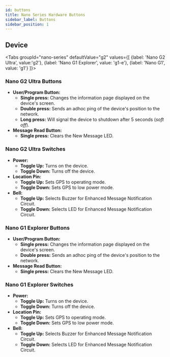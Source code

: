 ```yaml
---
id: buttons
title: Nano Series Hardware Buttons
sidebar_label: Buttons
sidebar_position: 1
---
```



## Device

<Tabs
groupId="nano-series"
defaultValue="g2"
values={[
{label: 'Nano G2 Ultra', value:'g2'},
{label: 'Nano G1 Explorer', value: 'g1-e'},
{label: 'Nano G1', value: 'g1'}
]}>

<TabItem value="g2">

### Nano G2 Ultra Buttons

- **User/Program Button:**
  - **Single press:** Changes the information page displayed on the device's screen.
  - **Double press:** Sends an adhoc ping of the device's position to the network.
  - **Long press:** Will signal the device to shutdown after 5 seconds (*soft off*).
- **Message Read Button:**
  - **Single press:** Clears the New Message LED.

### Nano G2 Ultra Switches

- **Power:**
  - **Toggle Up:** Turns on the device.
  - **Toggle Down:** Turns off the device.
- **Location Pin:**
  - **Toggle Up:** Sets GPS to operating mode.
  - **Toggle Down:** Sets GPS to low power mode.
- **Bell:**
  - **Toggle Up:** Selects Buzzer for Enhanced Message Notification Circuit.
  - **Toggle Down:** Selects LED for Enhanced Message Notification Circuit.


</TabItem>
 <TabItem value="g1-e">

### Nano G1 Explorer Buttons

- **User/Program Button:**
  - **Single press:** Changes the information page displayed on the device's screen.
  - **Double press:** Sends an adhoc ping of the device's position to the network.
- **Message Read Button:**
  - **Single press:** Clears the New Message LED.

### Nano G1 Explorer Switches

- **Power:**
  - **Toggle Up:** Turns on the device.
  - **Toggle Down:** Turns off the device.
- **Location Pin:**
  - **Toggle Up:** Sets GPS to operating mode.
  - **Toggle Down:** Sets GPS to low power mode.
- **Bell:**
  - **Toggle Up:** Selects Buzzer for Enhanced Message Notification Circuit.
  - **Toggle Down:** Selects LED for Enhanced Message Notification Circuit.

</TabItem>
<TabItem value="g1">



</TabItem>
</Tabs>
